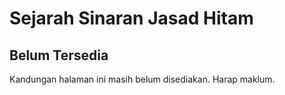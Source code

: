 # Sejarah Sinaran Jasad Hitam

:::{.callout-important}
## Belum Tersedia

Kandungan halaman ini masih belum disediakan.
Harap maklum.
:::